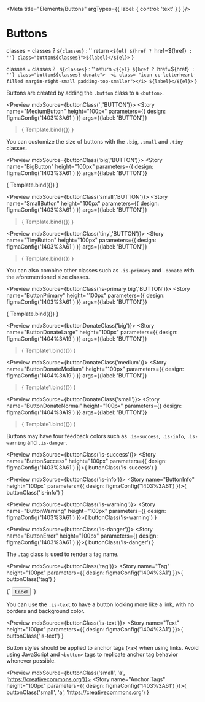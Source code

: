 
<Meta title="Elements/Buttons" argTypes={{ label: { control: 'text' } } }/>

# Buttons

  classes = classes ? `${classes}` : ''
 return `<${el} ${href ? `href=${href}` : ''} class="button${classes}">${label}</${el}>`
}

 classes = classes ? ` ${classes}` : ''
 return `<${el} ${href ? `href=${href}` : ''} class="button${classes} donate"> 
 <i class= "icon cc-letterheart-filled margin-right-small padding-top-smaller"></i>
 ${label}</${el}>`
}


Buttons are created by adding the `.button` class to a `<button>`.

<Preview mdxSource={buttonClass('','BUTTON')}>
  <Story name="MediumButton" height="100px" parameters={{
    design: figmaConfig('1403%3A61')
  }}
  args={{label: 'BUTTON'}}
  >{
  Template.bind({})
  }
  </Story>
</Preview>

You can customize the size of buttons with the `.big`, `.small` and `.tiny` classes.

<Preview mdxSource={buttonClass('big','BUTTON')}>
  <Story name="BigButton" height="100px" parameters={{
    design: figmaConfig('1403%3A61')
  }}
  args={{label: 'BUTTON'}}
  >
  {
    Template.bind({})
  }</Story>
</Preview>

<Preview mdxSource={buttonClass('small','BUTTON')}>
  <Story name="SmallButton" height="100px" parameters={{
    design: figmaConfig('1403%3A61')
  }}
  args={{label: 'BUTTON'}}
  >{
    Template.bind({})
  }</Story>
</Preview>

<Preview mdxSource={buttonClass('tiny','BUTTON')}>
  <Story name="TinyButton" height="100px" parameters={{
    design: figmaConfig('1403%3A61')
  }}
  args={{label: 'BUTTON'}}
  >{
    Template.bind({})
  }</Story>
</Preview>

You can also combine other classes such as `.is-primary` and `.donate` with the aforementioned size classes.

<Preview mdxSource={buttonClass('is-primary big','BUTTON')}>
  <Story name="ButtonPrimary" height="100px" parameters={{
    design: figmaConfig('1403%3A61')
  }}
  args={{label: 'BUTTON'}}
  >
  {
    Template.bind({})
  }</Story>
</Preview>

<Preview mdxSource={buttonDonateClass('big')}>
  <Story name="ButtonDonateLarge" height="100px" parameters={{
    design: figmaConfig('1404%3A19')
  }}
  args={{label: 'BUTTON'}}
  >{
    Template1.bind({})
  }</Story>
</Preview>

<Preview mdxSource={buttonDonateClass('medium')}>
  <Story name="ButtonDonateMedium" height="100px" parameters={{
    design: figmaConfig('1404%3A19')
  }}
  args={{label: 'BUTTON'}}
  >{
    Template1.bind({})
  }</Story>
</Preview>

<Preview mdxSource={buttonDonateClass('small')}>
  <Story name="ButtonDonateNormal" height="100px" parameters={{
    design: figmaConfig('1404%3A19')
  }}
  args={{label: 'BUTTON'}}
  >{
    Template1.bind({})
  }</Story>
</Preview>

Buttons may have four feedback colors such as `.is-success`, `.is-info`, `.is-warning` and `.is-danger`.

<Preview mdxSource={buttonClass('is-success')}>
  <Story name="ButtonSuccess" height="100px" parameters={{
    design: figmaConfig('1403%3A61')
  }}>{
    buttonClass('is-success')
  }</Story>
</Preview>

<Preview mdxSource={buttonClass('is-info')}>
  <Story name="ButtonInfo" height="100px" parameters={{
    design: figmaConfig('1403%3A61')
  }}>{
    buttonClass('is-info')
  }</Story>
</Preview>

<Preview mdxSource={buttonClass('is-warning')}>
  <Story name="ButtonWarning" height="100px" parameters={{
    design: figmaConfig('1403%3A61')
  }}>{
    buttonClass('is-warning')
  }</Story>
</Preview>

<Preview mdxSource={buttonClass('is-danger')}>
  <Story name="ButtonError" height="100px" parameters={{
    design: figmaConfig('1403%3A61')
  }}>{
    buttonClass('is-danger')
  }</Story>
</Preview>

The `.tag` class is used to render a tag name.

<Preview mdxSource={buttonClass('tag')}>
  <Story name="Tag" height="100px" parameters={{
    design: figmaConfig('1404%3A1')
  }}>{
    buttonClass('tag')
  }</Story>
</Preview>

<Preview>
  <Story name="Removable Tag" height="100px" parameters={{
    design: figmaConfig('1404%3A1')
  }}>{`
    <button class="button tag--removable">
      Label
      <i class="icon cross"></i>
    </button>
  `}</Story>
</Preview>

You can use the `.is-text` to have a button looking more like a link, with no borders and background color.

<Preview mdxSource={buttonClass('is-text')}>
  <Story name="Text" height="100px" parameters={{
    design: figmaConfig('1404%3A1')
  }}>{
    buttonClass('is-text')
  }</Story>
</Preview>

Button styles should be applied to anchor tags (`<a>`) when using links. Avoid using JavaScript and `<button>` tags to replicate anchor tag behavior whenever possible.

<Preview mdxSource={buttonClass('small', 'a', 'https://creativecommons.org')}>
  <Story name="Anchor Tags" height="100px" parameters={{
    design: figmaConfig('1403%3A61')
  }}>{
    buttonClass('small', 'a', 'https://creativecommons.org')
  }</Story>
</Preview>
